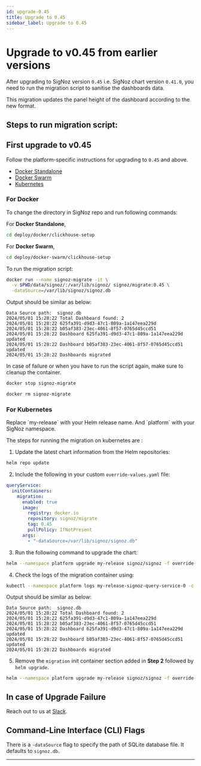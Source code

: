 ```yaml
---
id: upgrade-0.45
title: Upgrade to 0.45
sidebar_label: Upgrade to 0.45
---
```


# Upgrade to v0.45 from earlier versions

After upgrading to SigNoz version `0.45` i.e. SigNoz chart version `0.41.0`, you need
to run the migration script to sanitise the dashboards data.

This migration updates the panel height of the dashboard according
to the new format.

## Steps to run migration script:

## First upgrade to v0.45

Follow the platform-specific instructions for upgrading to `0.45` and above.

- [Docker Standalone][1]
- [Docker Swarm][2]
- [Kubernetes][3]

### For Docker

To change the directory in SigNoz repo and run following commands:

For **Docker Standalone**,

```bash
cd deploy/docker/clickhouse-setup
```

For **Docker Swarm**,
```bash
cd deploy/docker-swarm/clickhouse-setup
```

To run the migration script:

```bash
docker run --name signoz-migrate -it \
  -v $PWD/data/signoz/:/var/lib/signoz/ signoz/migrate:0.45 \
  -dataSource=/var/lib/signoz/signoz.db
```

Output should be similar as below:

```
Data Source path:  signoz.db
2024/05/01 15:28:22 Total Dashboard found: 2
2024/05/01 15:28:22 625fa391-d9d3-47c1-809a-1a147eea229d
2024/05/01 15:28:22 b05af383-23ec-4061-8f57-0765d45ccd51
2024/05/01 15:28:22 Dashboard 625fa391-d9d3-47c1-809a-1a147eea229d updated
2024/05/01 15:28:22 Dashboard b05af383-23ec-4061-8f57-0765d45ccd51 updated
2024/05/01 15:28:22 Dashboards migrated
```

In case of failure or when you have to run the script again, make sure to
cleanup the container.

```bash
docker stop signoz-migrate

docker rm signoz-migrate
```

### For Kubernetes

<Admonition type="info">
Replace `my-release` with your Helm release name. And `platform` with
your SigNoz namespace.
</Admonition>

The steps for running the migration on kubernetes are :

1. Update the latest chart information from the Helm repositories:

  ```bash
  helm repo update
  ```

2. Include the following in your custom `override-values.yaml` file:

  ```yaml
  queryService:
    initContainers:
      migration:
        enabled: true
        image:
          registry: docker.io
          repository: signoz/migrate
          tag: 0.45
          pullPolicy: IfNotPresent
        args:
          - "-dataSource=/var/lib/signoz/signoz.db"
  ```

3. Run the following command to upgrade the chart:

  ```bash
  helm --namespace platform upgrade my-release signoz/signoz -f override-values.yaml
  ```

4. Check the logs of the migration container using:

  ```bash
  kubectl --namespace platform logs my-release-signoz-query-service-0 -c my-release-signoz-query-service-migration
  ```

  Output should be similar as below:

  ```
  Data Source path:  signoz.db
  2024/05/01 15:28:22 Total Dashboard found: 2
  2024/05/01 15:28:22 625fa391-d9d3-47c1-809a-1a147eea229d
  2024/05/01 15:28:22 b05af383-23ec-4061-8f57-0765d45ccd51
  2024/05/01 15:28:22 Dashboard 625fa391-d9d3-47c1-809a-1a147eea229d updated
  2024/05/01 15:28:22 Dashboard b05af383-23ec-4061-8f57-0765d45ccd51 updated
  2024/05/01 15:28:22 Dashboards migrated
  ```

5. Remove the `migration` init container section added in **Step 2**
  followed by `helm upgrade`.

  ```bash
  helm --namespace platform upgrade my-release signoz/signoz -f override-values.yaml
  ``` 

## In case of Upgrade Failure

Reach out to us at [Slack][4].

## Command-Line Interface (CLI) Flags

There is a `-dataSource` flag to specify the path of SQLite database file.
It defaults to `signoz.db`.

---

[1]: https://signoz.io/docs/operate/docker-standalone/#upgrade
[2]: https://signoz.io/docs/operate/docker-swarm/#upgrade
[3]: https://signoz.io/docs/operate/kubernetes/#upgrade
[4]: https://signoz.io/slack
